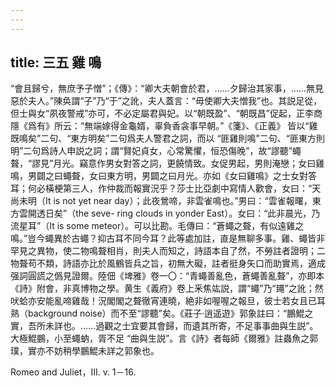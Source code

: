 ```yaml
---
---
---
```

title: 三五 雞 鳴
---




“會且歸兮，無庶予子憎”；《傳》：“卿大夫朝會於君，……夕歸治其家事，……無見惡於夫人。”陳奂謂“子”乃“于”之訛，夫人蓋言：“毋使卿大夫憎我”也。其説足從，但士與女“夙夜警戒”亦可，不必定屬君與妃。以“朝既盈”、“朝既昌”促起，正李商隱《爲有》所云：“無端嫁得金龜婿，辜負香衾事早朝。”《箋》、《正義》 皆以“雞既鳴矣”二句、“東方明矣”二句爲夫人警君之詞，而以 “匪雞則鳴”二句、“匪東方則明”二句爲詩人申説之詞；謂“賢妃貞女，心常驚懼，恒恐傷晚”，故“謬聽”蠅聱，“謬見”月光。竊意作男女對答之詞，更饒情致。女促男起，男則淹戀；女曰雞鳴，男闢之曰蠅聱，女曰東方明，男闢之曰月光。亦如《女曰雞鳴》之士女對答耳；何必橫梗第三人，作仲裁而報實況乎？莎士比亞劇中寫情人歡會，女曰：“天尚未明（It is not yet near day）；此夜鶯啼，非雲雀鳴也。”男曰：“雲雀報曙，東方雲開透日矣”（the seve- ring clouds in yonder East）。女曰：“此非晨光，乃流星耳”（It is some meteor）。可以比勘。毛傳曰：“蒼蠅之聱，有似遠雞之鳴。”豈今蠅異於古蠅？抑古耳不同今耳？此等處加註，直是無聊多事。雞、蠅皆非罕見之異物，使二物鳴聱相肖，則夫人而知之，詩語本自了然，不勞註者證明；二物聱苟不類，詩語亦比於風鶴皆兵之旨，初無大礙，註者挺身矢口而助實焉，適成强詞圓謊之僞見證爾。陸佃《埤雅》卷一〇：“青蠅善亂色，蒼蠅善亂聱”，亦即本《詩》附會，非真博物之學。黄生《義府》卷上釆焦竑説，謂“蠅”乃“䵷”之訛；然吠蛤亦安能亂啼雞哉！況閣閣之聱徹宵連曉，絶非如喔喔之報旦，彼士若女且已耳熟（background noise）而不至“謬聽”矣。《莊子·逍遥遊》郭象註曰：“鵬鯤之實，吾所未詳也。……過觀之士宜要其會歸，而遺其所寄，不足事事曲與生説”。大極鯤鵬，小至蠅蚋，胥不足 “曲與生説”。言《詩》者每師《爾雅》註蟲魚之郭璞，實亦不妨稍學鵬鯤未詳之郭象也。

Romeo and Juliet，III. v. 1－16.